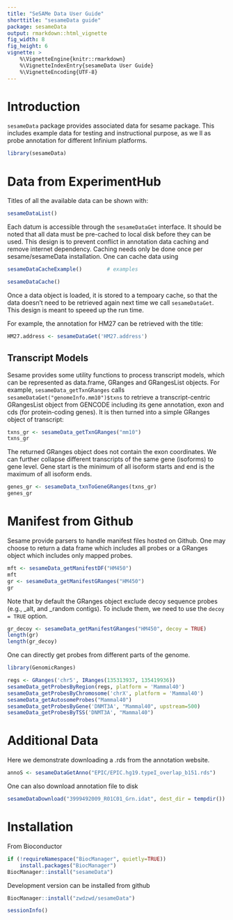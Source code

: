```yaml
---
title: "SeSAMe Data User Guide"
shorttitle: "sesameData guide"
package: sesameData
output: rmarkdown::html_vignette
fig_width: 8
fig_height: 6
vignette: >
    %\VignetteEngine{knitr::rmarkdown}
    %\VignetteIndexEntry{sesameData User Guide}
    %\VignetteEncoding{UTF-8}
---
```


# Introduction

`sesameData` package provides associated data for sesame package. This includes
example data for testing and instructional purpose, as we ll as probe annotation
for different Infinium platforms.

```r
library(sesameData)
```

# Data from ExperimentHub

Titles of all the available data can be shown with:
```r
sesameDataList()
```

Each datum is accessible through the `sesameDataGet` interface. It should be
noted that all data must be pre-cached to local disk before they can be used.
This design is to prevent conflict in annotation data caching and remove
internet dependency. Caching needs only be done once per sesame/sesameData
installation. One can cache data using

```r
sesameDataCacheExample()        # examples
```

```r
sesameDataCache()
```

Once a data object is loaded, it is stored to a tempoary cache, so that the data
doesn't need to be retrieved again next time we call `sesameDataGet`. This
design is meant to speeed up the run time.

For example, the annotation for HM27 can be retrieved with the title: 
```r
HM27.address <- sesameDataGet('HM27.address')
```

## Transcript Models

Sesame provides some utility functions to process transcript models, which can
be represented as data.frame, GRanges and GRangesList objects. For example,
`sesameData_getTxnGRanges` calls `sesameDataGet("genomeInfo.mm10")$txns` to
retrieve a transcript-centric GRangesList object from GENCODE including its
gene annotation, exon and cds (for protein-coding genes). It is then turned
into a simple GRanges object of transcript:

```r
txns_gr <- sesameData_getTxnGRanges("mm10")
txns_gr
```

The returned GRanges object does not contain the exon coordinates. We can
further collapse different transcripts of the same gene (isoforms) to gene
level. Gene start is the minimum of all isoform starts and end is the maximum
of all isoform ends.

```r
genes_gr <- sesameData_txnToGeneGRanges(txns_gr)
genes_gr
```

# Manifest from Github

Sesame provide parsers to handle manifest files hosted on Github. One may
choose to return a data frame which includes all probes or a GRanges object
which includes only mapped probes.

```r
mft <- sesameData_getManifestDF("HM450")
mft
gr <- sesameData_getManifestGRanges("HM450")
gr
```

Note that by default the GRanges object exclude decoy sequence probes (e.g.,
_alt, and _random contigs). To include them, we need to use the `decoy = TRUE`
option.

```r
gr_decoy <- sesameData_getManifestGRanges("HM450", decoy = TRUE)
length(gr)
length(gr_decoy)
```

One can directly get probes from different parts of the genome.

```r
library(GenomicRanges)
```

```r
regs <- GRanges('chr5', IRanges(135313937, 135419936))
sesameData_getProbesByRegion(regs, platform = 'Mammal40')
sesameData_getProbesByChromosome('chrX', platform = 'Mammal40')
sesameData_getAutosomeProbes("Mammal40")
sesameData_getProbesByGene('DNMT3A', "Mammal40", upstream=500)
sesameData_getProbesByTSS('DNMT3A', "Mammal40")
```

# Additional Data

Here we demonstrate downloading a .rds from the annotation website.

```r
annoS <- sesameDataGetAnno("EPIC/EPIC.hg19.typeI_overlap_b151.rds")
```

One can also download annotation file to disk

```r
sesameDataDownload("3999492009_R01C01_Grn.idat", dest_dir = tempdir())
```

# Installation

From Bioconductor
```r
if (!requireNamespace("BiocManager", quietly=TRUE))
    install.packages("BiocManager")
BiocManager::install("sesameData")
```

Development version can be installed from github
```r
BiocManager::install("zwdzwd/sesameData")
```

```r
sessionInfo()
```